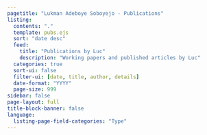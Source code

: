 ```yaml
---
pagetitle: "Lukman Adeboye Soboyejo - Publications"
listing:
  contents: "."
  template: pubs.ejs
  sort: "date desc"
  feed:
    title: "Publications by Luc"
    description: "Working papers and published articles by Luc"
  categories: true
  sort-ui: false
  filter-ui: [date, title, author, details]
  date-format: "YYYY"
  page-size: 999
sidebar: false
page-layout: full
title-block-banner: false
language:
  listing-page-field-categories: "Type" 
---
```



